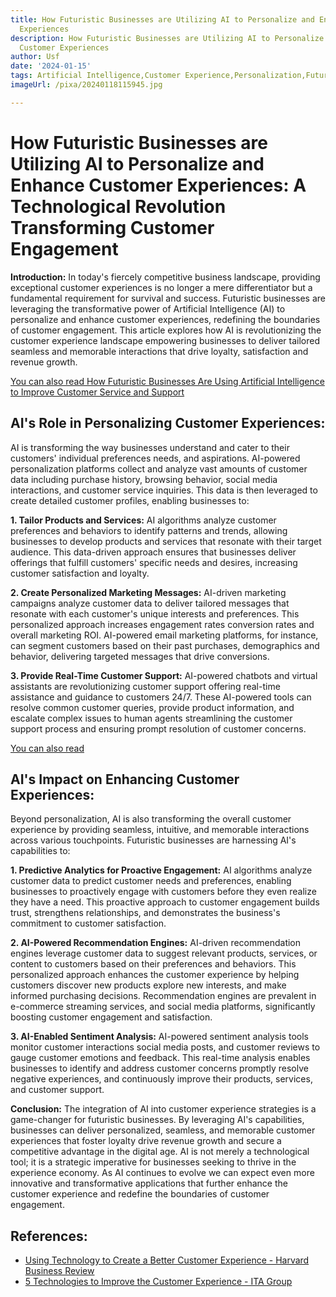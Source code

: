 ```yaml
---
title: How Futuristic Businesses are Utilizing AI to Personalize and Enhance Customer
  Experiences
description: How Futuristic Businesses are Utilizing AI to Personalize and Enhance
  Customer Experiences
author: Usf
date: '2024-01-15'
tags: Artificial Intelligence,Customer Experience,Personalization,Futuristic Businesses
imageUrl: /pixa/20240118115945.jpg

---
```

# How Futuristic Businesses are Utilizing AI to Personalize and Enhance Customer Experiences: A Technological Revolution Transforming Customer Engagement

**Introduction:**
In today's fiercely competitive business landscape, providing exceptional customer experiences is no longer  a mere  differentiator but a fundamental requirement for survival and success. Futuristic businesses are leveraging the transformative power of Artificial Intelligence  (AI)  to personalize and enhance customer experiences, redefining the boundaries of customer engagement. This article explores how AI  is  revolutionizing the customer  experience landscape empowering businesses to  deliver tailored seamless and memorable interactions that drive loyalty, satisfaction and revenue growth.

[You can also read How Futuristic Businesses Are Using  Artificial Intelligence to Improve Customer Service and Support](How%20Futuristic%20Businesses%20Are%20Using%20Artificial%20Intelligence%20to%20Improve%20Customer%20Service%20and%20Support)


## AI's  Role in Personalizing Customer Experiences:
AI is transforming the way businesses understand and cater  to their customers' individual  preferences needs, and  aspirations. AI-powered personalization platforms collect and analyze vast amounts of customer data including purchase  history, browsing behavior, social media interactions, and customer  service  inquiries. This data is then leveraged to create detailed customer profiles, enabling businesses to:

**1. Tailor  Products and Services:**
AI algorithms analyze customer preferences and behaviors to identify patterns and trends, allowing businesses to  develop products and services that resonate with their target audience. This data-driven approach ensures that businesses deliver offerings that fulfill customers' specific  needs and desires,  increasing customer  satisfaction and loyalty.

**2. Create Personalized Marketing Messages:**
AI-driven marketing campaigns analyze customer data to deliver tailored messages that resonate with each customer's unique interests  and preferences. This personalized approach  increases engagement rates conversion  rates and overall marketing  ROI. AI-powered email marketing platforms, for  instance, can segment  customers based on their past purchases, demographics and behavior, delivering targeted messages  that drive  conversions.

**3. Provide Real-Time Customer Support:**
AI-powered  chatbots and virtual assistants  are revolutionizing customer support offering real-time assistance and guidance to customers 24/7. These  AI-powered tools can resolve common customer queries, provide product information, and  escalate complex issues  to human agents streamlining the customer support process and ensuring prompt resolution of customer  concerns.

[You can also read ]()


## AI's Impact on Enhancing  Customer Experiences:
Beyond personalization, AI is  also transforming the overall customer experience by  providing seamless, intuitive, and memorable interactions across various touchpoints. Futuristic businesses are harnessing AI's capabilities to:

**1. Predictive Analytics for Proactive Engagement:**
AI algorithms analyze customer data  to predict customer needs and preferences, enabling businesses to proactively engage  with customers before they even realize they have a need. This proactive approach to customer  engagement builds trust, strengthens relationships, and demonstrates the business's commitment to customer satisfaction.

**2. AI-Powered Recommendation Engines:**
AI-driven recommendation engines leverage customer data to suggest  relevant products, services, or content  to customers based on their preferences and behaviors. This personalized approach enhances the customer experience by helping customers discover new products explore new interests, and make informed purchasing decisions. Recommendation  engines are prevalent  in e-commerce streaming services, and social media platforms, significantly boosting customer engagement and  satisfaction.

**3. AI-Enabled Sentiment Analysis:**
AI-powered sentiment  analysis tools monitor customer interactions social media posts, and customer reviews to gauge customer emotions and feedback. This real-time  analysis enables businesses to identify and address customer concerns promptly resolve negative experiences, and continuously improve their products, services,  and customer support.

**Conclusion:**
The integration of AI into customer experience  strategies is a game-changer for futuristic businesses. By leveraging AI's  capabilities, businesses can deliver personalized,  seamless, and  memorable customer experiences that foster loyalty drive revenue growth and secure a  competitive  advantage in the digital age. AI is not  merely a technological  tool; it  is a strategic imperative for businesses seeking to thrive in  the experience economy. As AI continues to evolve we can expect even more innovative and transformative applications that further enhance the customer experience and  redefine the boundaries of customer engagement.

## References:
- [Using Technology to Create a Better Customer Experience - Harvard Business Review](https://hbr.org/2023/03/using-technology-to-create-a-better-customer-experience)
- [5 Technologies to Improve the Customer Experience - ITA Group](https://www.itagroup.com/insights/customer-engagement/technologies-improve-customer-experience)
